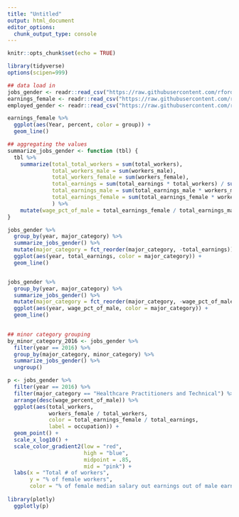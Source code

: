 ```yaml
---
title: "Untitled"
output: html_document
editor_options: 
  chunk_output_type: console
---
```


```r
knitr::opts_chunk$set(echo = TRUE)
```

```r
library(tidyverse)
options(scipen=999)

## data load in
jobs_gender <- readr::read_csv("https://raw.githubusercontent.com/rfordatascience/tidytuesday/master/data/2019/2019-03-05/jobs_gender.csv")
earnings_female <- readr::read_csv("https://raw.githubusercontent.com/rfordatascience/tidytuesday/master/data/2019/2019-03-05/earnings_female.csv") 
employed_gender <- readr::read_csv("https://raw.githubusercontent.com/rfordatascience/tidytuesday/master/data/2019/2019-03-05/employed_gender.csv") 

```

```r
earnings_female %>% 
  ggplot(aes(Year, percent, color = group)) +
  geom_line()
```

```r
## aggregating the values
summarize_jobs_gender <- function (tbl) {
  tbl %>% 
    summarize(total_total_workers = sum(total_workers), 
              total_workers_male = sum(workers_male), 
              total_workers_female = sum(workers_female),
              total_earnings = sum(total_earnings * total_workers) / sum(total_workers), 
              total_earnings_male = sum(total_earnings_male * workers_male, na.rm = T) / sum(workers_male), 
              total_earnings_female = sum(total_earnings_female * workers_female, na.rm = T) / sum(workers_female)
              ) %>% 
    mutate(wage_pct_of_male = total_earnings_female / total_earnings_male)
}

jobs_gender %>% 
  group_by(year, major_category) %>% 
  summarize_jobs_gender() %>% 
  mutate(major_category = fct_reorder(major_category, -total_earnings)) %>% 
  ggplot(aes(year, total_earnings, color = major_category)) + 
  geom_line()


jobs_gender %>% 
  group_by(year, major_category) %>% 
  summarize_jobs_gender() %>%
  mutate(major_category = fct_reorder(major_category, -wage_pct_of_male)) %>% 
  ggplot(aes(year, wage_pct_of_male, color = major_category)) +
  geom_line()
  
```

```r
## minor category grouping
by_minor_category_2016 <- jobs_gender %>% 
  filter(year == 2016) %>% 
  group_by(major_category, minor_category) %>% 
  summarize_jobs_gender() %>% 
  ungroup()
```

```r
p <- jobs_gender %>%
  filter(year == 2016) %>% 
  filter(major_category == "Healthcare Practitioners and Technical") %>% 
  arrange(desc(wage_percent_of_male)) %>% 
  ggplot(aes(total_workers, 
             workers_female / total_workers, 
             color = total_earnings_female / total_earnings, 
             label = occupation)) + 
  geom_point() + 
  scale_x_log10() + 
  scale_color_gradient2(low = "red", 
                        high = "blue", 
                        midpoint = .85, 
                        mid = "pink") + 
  labs(x = "Total # of workers", 
       y = "% of female workers", 
       color = "% of female median salary out earnings out of male earnings")
  
library(plotly)
  ggplotly(p)
  
```

